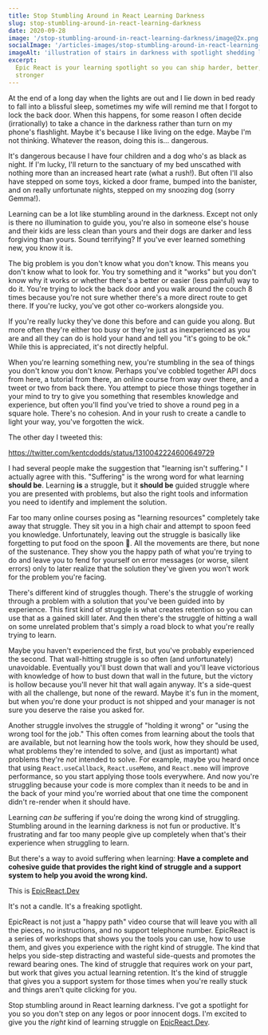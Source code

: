 ```yaml
---
title: Stop Stumbling Around in React Learning Darkness
slug: stop-stumbling-around-in-react-learning-darkness
date: 2020-09-28
image: '/stop-stumbling-around-in-react-learning-darkness/image@2x.png' # in static folder
socialImage: '/articles-images/stop-stumbling-around-in-react-learning-darkness/card@2x.png'
imageAlt: 'illustration of stairs in darkness with spotlight shedding light as a metaphor for react.js'
excerpt:
  Epic React is your learning spotlight so you can ship harder, better, faster,
  stronger
---
```


At the end of a long day when the lights are out and I lie down in bed ready to
fall into a blissful sleep, sometimes my wife will remind me that I forgot to
lock the back door. When this happens, for some reason I often decide
(irrationally) to take a chance in the darkness rather than turn on my phone's
flashlight. Maybe it's because I like living on the edge. Maybe I'm not
thinking. Whatever the reason, doing this is... dangerous.

It's dangerous because I have four children and a dog who's as black as night.
If I'm lucky, I'll return to the sanctuary of my bed unscathed with nothing more
than an increased heart rate (what a rush!). But often I'll also have stepped on
some toys, kicked a door frame, bumped into the banister, and on really
unfortunate nights, stepped on my snoozing dog (sorry Gemma!).

Learning can be a lot like stumbling around in the darkness. Except not only is
there no illumination to guide you, you're also in someone else's house and
their kids are less clean than yours and their dogs are darker and less
forgiving than yours. Sound terrifying? If you've ever learned something new,
you know it is.

The big problem is you don't know what you don't know. This means you don't know
what to look for. You try something and it "works" but you don't know why it
works or whether there's a better or easier (less painful) way to do it. You're
trying to lock the back door and you walk around the couch 8 times because
you're not sure whether there's a more direct route to get there. If you're
lucky, you've got other co-workers alongside you.

If you're really lucky they've done this before and can guide you along. But
more often they're either too busy or they're just as inexperienced as you are
and all they can do is hold your hand and tell you "it's going to be ok." While
this is appreciated, it's not directly helpful.

When you're learning something new, you're stumbling in the sea of things you
don't know you don't know. Perhaps you've cobbled together API docs from here, a
tutorial from there, an online course from way over there, and a tweet or two
from back there. You attempt to piece those things together in your mind to try
to give you something that resembles knowledge and experience, but often you'll
find you've tried to shove a round peg in a square hole. There's no cohesion.
And in your rush to create a candle to light your way, you've forgotten the
wick.

The other day I tweeted this:

https://twitter.com/kentcdodds/status/1310042224600649729

I had several people make the suggestion that "learning isn't suffering." I
actually agree with this. "Suffering" is the wrong word for what learning
**should be**. Learning **is** a struggle, but it **should be** guided struggle
where you are presented with problems, but also the right tools and information
you need to identify and implement the solution.

Far too many online courses posing as "learning resources" completely take away
that struggle. They sit you in a high chair and attempt to spoon feed you
knowledge. Unfortunately, leaving out the struggle is basically like forgetting
to put food on the spoon 🥄. All the movements are there, but none of the
sustenance. They show you the happy path of what you're trying to do and leave
you to fend for yourself on error messages (or worse, silent errors) only to
later realize that the solution they've given you won't work for the problem
you're facing.

There's different kind of struggles though. There's the struggle of working
through a problem with a solution that you've been guided into by experience.
This first kind of struggle is what creates retention so you can use that as a
gained skill later. And then there's the struggle of hitting a wall on some
unrelated problem that's simply a road block to what you're really trying to
learn.

Maybe you haven't experienced the first, but you've probably experienced the
second. That wall-hitting struggle is so often (and unfortunately) unavoidable.
Eventually you'll bust down that wall and you'll leave victorious with knowledge
of how to bust down that wall in the future, but the victory is hollow because
you'll never hit that wall again anyway. It's a side-quest with all the
challenge, but none of the reward. Maybe it's fun in the moment, but when you're
done your product is not shipped and your manager is not sure you deserve the
raise you asked for.

Another struggle involves the struggle of "holding it wrong" or "using the wrong
tool for the job." This often comes from learning about the tools that are
available, but not learning how the tools work, how they should be used, what
problems they're intended to solve, and (just as important) what problems
they're _not_ intended to solve. For example, maybe you heard once that using
`React.useCallback`, `React.useMemo`, and `React.memo` will improve performance,
so you start applying those tools everywhere. And now you're struggling because
your code is more complex than it needs to be and in the back of your mind
you're worried about that one time the component didn't re-render when it should
have.

Learning _can be_ suffering if you're doing the wrong kind of struggling.
Stumbling around in the learning darkness is not fun or productive. It's
frustrating and far too many people give up completely when that's their
experience when struggling to learn.

But there's a way to avoid suffering when learning: **Have a complete and
cohesive guide that provides the right kind of struggle and a support system to
help you avoid the wrong kind.**

This is [EpicReact.Dev](https://epicreact.dev)

It's not a candle. It's a freaking spotlight.

EpicReact is not just a "happy path" video course that will leave you with all
the pieces, no instructions, and no support telephone number. EpicReact is a
series of workshops that shows you the tools you can use, how to use them, and
gives you experience with the right kind of struggle. The kind that helps you
side-step distracting and wasteful side-quests and promotes the reward bearing
ones. The kind of struggle that requires work on your part, but work that gives
you actual learning retention. It's the kind of struggle that gives you a
support system for those times when you're really stuck and things aren't quite
clicking for you.

Stop stumbling around in React learning darkness. I've got a spotlight for you
so you don't step on any legos or poor innocent dogs. I'm excited to give you
the _right_ kind of learning struggle on [EpicReact.Dev](https://epicreact.dev).
